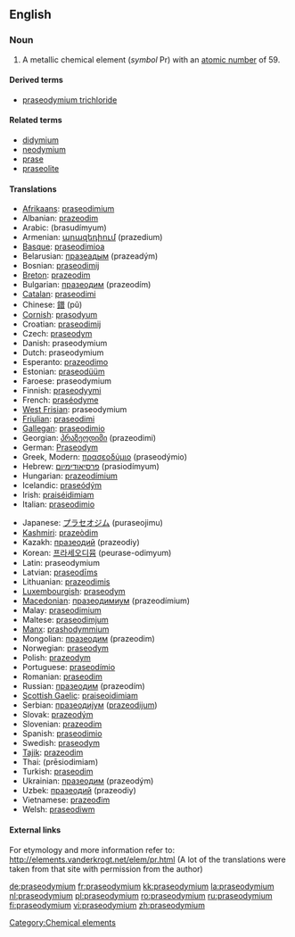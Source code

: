 ==English==
{{elements|Pr|cerium|Ce|neodymium|Nd}}

===Noun===
{{en-noun|-}}
{{wikipedia}}

# A metallic chemical element (''symbol'' Pr) with an [[atomic number]] of 59.

====Derived terms====
* [[praseodymium trichloride]]

====Related terms====
* [[didymium]]
* [[neodymium]]
* [[prase]]
* [[praseolite]]

====Translations====
{{top}}
* [[Afrikaans]]: [[praseodimium]]
* Albanian: [[prazeodim]]
* Arabic: {{Arab|[[براسوديميوم]]}} (brasudímyum) {{m}}
* Armenian: [[պրազեդիում]] (prazedium)
* [[Basque]]: [[praseodimioa]]
* Belarusian: [[празеадым]] (prazeadým) {{m}}
* Bosnian: [[praseodimij]]
* [[Breton]]: [[prazeodim]]
* Bulgarian: [[празеодим]] (prazeodím) {{m}}
* [[Catalan]]: [[praseodimi]]
* Chinese: [[鐠]] (pǔ)
* [[Cornish]]: [[prasodyum]]
* Croatian: [[praseodimij]]
* Czech: [[praseodym]]
* Danish: praseodymium
* Dutch: praseodymium {{n}}
* Esperanto: [[prazeodimo]]
* Estonian: [[praseodüüm]]
* Faroese: praseodymium
* Finnish: [[praseodyymi]]
* French: [[praséodyme]] {{m}}
* [[West Frisian]]: praseodymium
* [[Friulian]]: [[praseodimi]]
* [[Gallegan]]: [[praseodimio]]
* Georgian: [[პრაზეოდიმი]] (prazeodimi)
* German: [[Praseodym]] {{n}}
* Greek, Modern: [[πρασεοδύμιο]] (praseodýmio) {{n}}
* Hebrew: [[פרסיאודימיום]] (prasiodímyum)
* Hungarian: [[prazeodímium]]
* Icelandic: [[praseódým]]
* Irish: [[praiséidimiam]]
* Italian: [[praseodimio]] {{m}}
{{mid}}
* Japanese: [[プラセオジム]] (puraseojimu)
* [[Kashmiri]]: [[prazeòdim]]
* Kazakh: [[празеодий]] (prazeodiy)
* Korean: [[프라세오디뮴]] (peurase-odimyum)
* Latin: praseodymium
* Latvian: [[praseodīms]]
* Lithuanian: [[prazeodimis]]
* [[Luxembourgish]]: [[praseodym]]
* [[Macedonian]]: [[празеодимиум]] (prazeodímium) {{m}}
* Malay: [[praseodimium]]
* Maltese: [[praseodimjum]]
* [[Manx]]: [[prashodymmium]]
* Mongolian: [[празеодим]] (prazeodim)
* Norwegian: [[praseodym]]
* Polish: [[prazeodym]] {{m}}
* Portuguese: [[praseodímio]] {{m}}
* Romanian: [[praseodim]] {{n}}
* Russian: [[празеодим]] (prazeodím) {{m}}
* [[Scottish Gaelic]]: [[praiseoidimiam]]
* Serbian: [[празеодиjум]] ([[prazeodijum]]) {{m}}
* Slovak: [[prazeodým]]
* Slovenian: [[prazeodim]]
* Spanish: [[praseodimio]] {{m}}
* Swedish: [[praseodym]]
* [[Tajik]]: [[prazeodim]]
* Thai: {{Thai|[[เพรซิโอดิเมียม]]}} (prēsiodimiam)
* Turkish: [[praseodim]]
* Ukrainian: [[празеодим]] (prazeodým) {{m}}
* Uzbek: [[празеодий]] (prazeodiy)
* Vietnamese: [[prazeođim]]
* Welsh: [[praseodiwm]]
{{bottom}}

====External links====
For etymology and more information refer to:
http://elements.vanderkrogt.net/elem/pr.html
(A lot of the translations were taken from that site with permission from the author)

[[Category:Chemical elements]]

[[de:praseodymium]]
[[fr:praseodymium]]
[[kk:praseodymium]]
[[la:praseodymium]]
[[nl:praseodymium]]
[[pl:praseodymium]]
[[ro:praseodymium]]
[[ru:praseodymium]]
[[fi:praseodymium]]
[[vi:praseodymium]]
[[zh:praseodymium]]